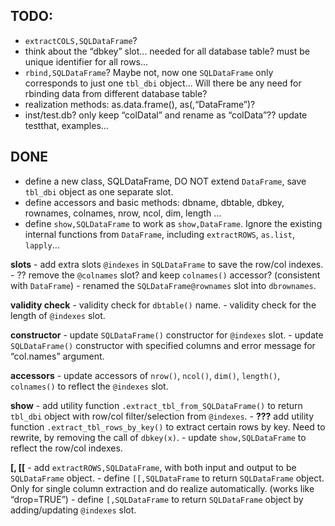 ## TODO: 
- `extractCOLS,SQLDataFrame`? 
- think about the "dbkey" slot... needed for all database table? must
  be unique identifier for all rows...
- `rbind,SQLDataFrame`? Maybe not, now one `SQLDataFrame` only
  corresponds to just one `tbl_dbi` object... Will there be any need
  for rbinding data from different database table? 
- realization methods: as.data.frame(), as(,"DataFrame")? 
- inst/test.db? only keep "colDatal" and rename as "colData"?? update
  testthat, examples...


## DONE
- define a new class, SQLDataFrame, DO NOT extend `DataFrame`, save
  `tbl_dbi` object as one separate slot.
- define accessors and basic methods: dbname, dbtable, dbkey,
  rownames, colnames, nrow, ncol, dim, length ...
- define `show,SQLDataFrame` to work as `show,DataFrame`. Ignore the
  existing internal functions from `DataFrame`, including
  `extractROWS`, `as.list`, `lapply`...

**slots**
- add extra slots `@indexes` in `SQLDataFrame` to save the row/col
  indexes.
- ?? remove the `@colnames` slot? and keep `colnames()` accessor?
  (consistent with `DataFrame`)
- renamed the `SQLDataFrame@rownames` slot into `dbrownames`.

**validity check**
- validity check for `dbtable()` name. 
- validity check for the length of `@indexes` slot.

**constructor**
- update `SQLDataFrame()` constructor for `@indexes` slot.
- update `SQLDataFrame()` constructor with specified columns and error
  message for "col.names" argument.

**accessors**
- update accessors of `nrow()`, `ncol()`, `dim()`, `length()`,
  `colnames()` to reflect the `@indexes` slot.

**show**
- add utility function `.extract_tbl_from_SQLDataFrame()` to return
  `tbl_dbi` object with row/col filter/selection from `@indexes`.
- **???** add utility function `.extract_tbl_rows_by_key()` to extract
  certain rows by key. Need to rewrite, by removing the call of
  `dbkey(x)`.
- update `show,SQLDataFrame` to reflect the row/col indexes.


**[, [[**
- add `extractROWS,SQLDataFrame`, with both input and output to be
  `SQLDataFrame` object.
- define `[[,SQLDataFrame` to return `SQLDataFrame` object. Only for
  single column extraction and do realize automatically. (works like
  "drop=TRUE")
- define `[,SQLDataFrame` to return `SQLDataFrame` object by
  adding/updating `@indexes` slot.
